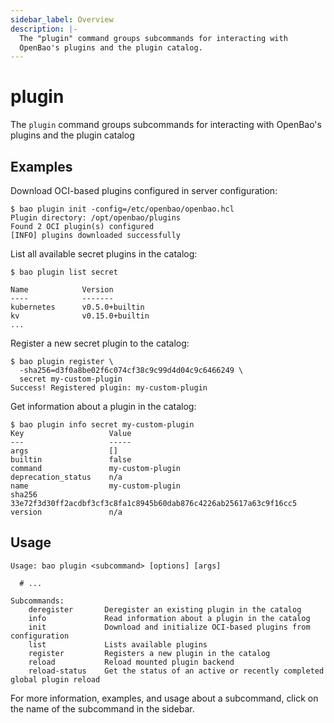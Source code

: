 ```yaml
---
sidebar_label: Overview
description: |-
  The "plugin" command groups subcommands for interacting with
  OpenBao's plugins and the plugin catalog.
---
```


# plugin

The `plugin` command groups subcommands for interacting with OpenBao's plugins and
the plugin catalog

## Examples

Download OCI-based plugins configured in server configuration:

```shell-session
$ bao plugin init -config=/etc/openbao/openbao.hcl
Plugin directory: /opt/openbao/plugins
Found 2 OCI plugin(s) configured
[INFO] plugins downloaded successfully
```

List all available secret plugins in the catalog:

```shell-session
$ bao plugin list secret

Name            Version
----            -------
kubernetes      v0.5.0+builtin
kv              v0.15.0+builtin
...
```

Register a new secret plugin to the catalog:

```shell-session
$ bao plugin register \
  -sha256=d3f0a8be02f6c074cf38c9c99d4d04c9c6466249 \
  secret my-custom-plugin
Success! Registered plugin: my-custom-plugin
```

Get information about a plugin in the catalog:

```shell-session
$ bao plugin info secret my-custom-plugin
Key                   Value
---                   -----
args                  []
builtin               false
command               my-custom-plugin
deprecation_status    n/a
name                  my-custom-plugin
sha256                33e72f3d30ff2acdbf3cf3c8fa1c8945b60dab876c4226ab25617a63c9f16cc5
version               n/a
```

## Usage

```text
Usage: bao plugin <subcommand> [options] [args]

  # ...

Subcommands:
    deregister       Deregister an existing plugin in the catalog
    info             Read information about a plugin in the catalog
    init             Download and initialize OCI-based plugins from configuration
    list             Lists available plugins
    register         Registers a new plugin in the catalog
    reload           Reload mounted plugin backend
    reload-status    Get the status of an active or recently completed global plugin reload
```

For more information, examples, and usage about a subcommand, click on the name
of the subcommand in the sidebar.
